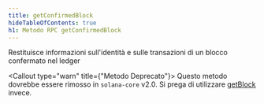 ```yaml
---
title: getConfirmedBlock
hideTableOfContents: true
h1: Metodo RPC getConfirmedBlock
---
```


Restituisce informazioni sull'identità e sulle transazioni di un blocco
confermato nel ledger

<Callout type="warn" title={"Metodo Deprecato"}>
  Questo metodo dovrebbe essere rimosso in `solana-core` v2.0. Si prega di
  utilizzare [getBlock](/docs/rpc/http/getblock) invece.
</Callout>
